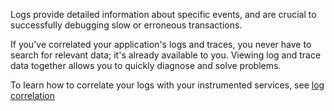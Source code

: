 

Logs provide detailed information about specific events, and are crucial to successfully debugging slow or erroneous transactions.

If you've correlated your application's logs and traces, you never have to search for relevant data; it's already available to you. Viewing log and trace data together allows you to quickly diagnose and solve problems.

To learn how to correlate your logs with your instrumented services,
see [log correlation](((observability-guide))/application-logs.html)